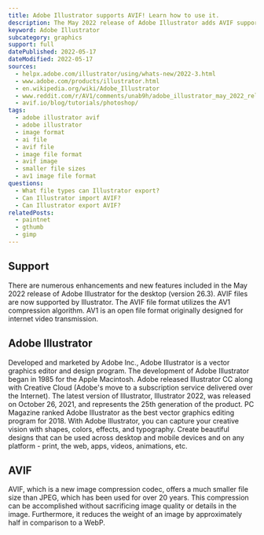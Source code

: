 ```yaml
---
title: Adobe Illustrator supports AVIF! Learn how to use it.
description: The May 2022 release of Adobe Illustrator adds AVIF support.
keyword: Adobe Illustrator
subcategory: graphics
support: full
datePublished: 2022-05-17
dateModified: 2022-05-17
sources:
  - helpx.adobe.com/illustrator/using/whats-new/2022-3.html
  - www.adobe.com/products/illustrator.html
  - en.wikipedia.org/wiki/Adobe_Illustrator
  - www.reddit.com/r/AV1/comments/unab9h/adobe_illustrator_may_2022_release_adds_avif/
  - avif.io/blog/tutorials/photoshop/
tags:
  - adobe illustrator avif
  - adobe illustrator
  - image format
  - ai file
  - avif file
  - image file format
  - avif image
  - smaller file sizes
  - av1 image file format
questions:
  - What file types can Illustrator export?
  - Can Illustrator import AVIF?
  - Can Illustrator export AVIF?
relatedPosts:
  - paintnet
  - gthumb
  - gimp
---
```


## Support

There are numerous enhancements and new features included in the May 2022 release of Adobe Illustrator for the desktop (version 26.3). AVIF files are now supported by Illustrator. The AVIF file format utilizes the AV1 compression algorithm. AV1 is an open file format originally designed for internet video transmission.

## Adobe Illustrator

Developed and marketed by Adobe Inc., Adobe Illustrator is a vector graphics editor and design program. The development of Adobe Illustrator began in 1985 for the Apple Macintosh. Adobe released Illustrator CC along with Creative Cloud (Adobe's move to a subscription service delivered over the Internet). The latest version of Illustrator, Illustrator 2022, was released on October 26, 2021, and represents the 25th generation of the product. PC Magazine ranked Adobe Illustrator as the best vector graphics editing program for 2018. With Adobe Illustrator, you can capture your creative vision with shapes, colors, effects, and typography. Create beautiful designs that can be used across desktop and mobile devices and on any platform - print, the web, apps, videos, animations, etc.

## AVIF

AVIF, which is a new image compression codec, offers a much smaller file size than JPEG, which has been used for over 20 years. This compression can be accomplished without sacrificing image quality or details in the image. Furthermore, it reduces the weight of an image by approximately half in comparison to a WebP.
